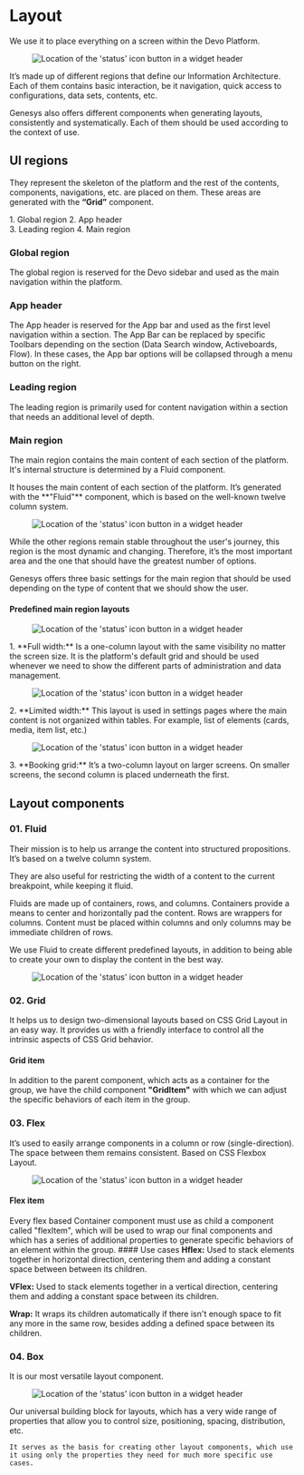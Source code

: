 

<Meta title="Foundations/Layout" />

# Layout

We use it to place everything on a screen within the Devo Platform.

<Figure>
  <img
    alt="Location of the 'status' icon button in a widget header"
    src="img/layout-1.5x.png"
  />
</Figure>

It’s made up of different regions that define our Information Architecture. Each
of them contains basic interaction, be it navigation, quick access to configurations,
data sets, contents, etc.

Genesys also offers different components when generating layouts, consistently and systematically. Each of them should be used according to the context of use.

## UI regions

They represent the skeleton of the platform and the rest of the contents, components, navigations, etc. are placed on them. These areas are generated with the **“Grid”** component.

<Figure spaceToTop>
  <Figma
    aspectRatio="4x3"
    url="https://www.figma.com/file/4f9wa0fKYIwMue6yo6nrJL/Genesys-Design-System---Web-Previews?type=design&node-id=9887%3A38268&mode=design&t=RE4bbatEUXom8VAu-1"
  />
</Figure>

<section className="mrow">
  <div className="mcol-12 mcol-sm-6">
    <div className="mcol-12 mcol-sm-6">
      1. Global region
      2. App header
    </div>
  </div>
  <div className="mcol-12 mcol-sm-6">
 <div className="mcol-12 mcol-sm-6">
      3. Leading region
      4. Main region
  </div>

  </div>
</section>

### Global region

The global region is reserved for the Devo sidebar and used as the main navigation within the platform.

### App header

The App header is reserved for the App bar and used as the first level navigation within a section. The App Bar can be replaced by specific Toolbars depending on the section (Data Search window, Activeboards, Flow). In these cases, the App bar options will be collapsed through a menu button on the right.

### Leading region

The leading region is primarily used for content navigation within a section that needs an additional level of depth.

### Main region

The main region contains the main content of each section of the platform. It's internal structure is determined by a Fluid component.

<section className="mrow">
  <div className="mcol-12 mcol-sm-6">
    It houses the main content of each section of the platform. It’s generated
    with the **"Fluid"** component, which is based on the well-known twelve
    column system.
  </div>
  <div className="mcol-12 mcol-sm-6">
    <Figure>
      <img
        alt="Location of the 'status' icon button in a widget header"
        src="img/layout-main-region-15x.jpg"
      />
    </Figure>
  </div>
</section>

While the other regions remain stable throughout the user's journey, this region is the most dynamic and changing. Therefore, it’s the most important area and the one that should have the greatest number of options.

Genesys offers three basic settings for the main region that should be used depending on the type of content that we should show the user.

#### Predefined main region layouts

<section className="mrow">
  <div className="mcol-12 mcol-sm-6">
    <Figure>
      <img
        alt="Location of the 'status' icon button in a widget header"
        src="img/layout-main-region-full-width-15x.png"
      />
    </Figure>
  </div>
  <div className="mcol-12 mcol-sm-6">
    1. **Full width:** Is a one-column layout with the same visibility no matter
    the screen size. It is the platform's default grid and should be used
    whenever we need to show the different parts of administration and data
    management.
  </div>
</section>

<section className="mrow">
  <div className="mcol-12 mcol-sm-6">
    <Figure>
      <img
        alt="Location of the 'status' icon button in a widget header"
        src="img/layout-main-region-limited-width.png"
      />
    </Figure>
  </div>
  <div className="mcol-12 mcol-sm-6">
    2. **Limited width:** This layout is used in settings pages where the main
    content is not organized within tables. For example, list of elements
    (cards, media, item list, etc.)
  </div>
</section>

<section className="mrow">
  <div className="mcol-12 mcol-sm-6">
    <Figure>
      <img
        alt="Location of the 'status' icon button in a widget header"
        src="img/layout-main-region-booking-grid.png"
      />
    </Figure>
  </div>
  <div className="mcol-12 mcol-sm-6">
    3. **Booking grid:** It’s a two-column layout on larger screens. On smaller
    screens, the second column is placed underneath the first.
  </div>
</section>

## Layout components

### 01. Fluid

Their mission is to help us arrange the content into structured propositions. It’s based on a twelve column system.

They are also useful for restricting the width of a content to the current breakpoint, while keeping it fluid.

Fluids are made up of containers, rows, and columns. Containers provide a means to center and horizontally pad the content. Rows are wrappers for columns. Content must be placed within columns and only columns may be immediate children of rows.

We use Fluid to create different predefined layouts, in addition to being able to create your own to display the content in the best way.

<Figure>
  <img
    alt="Location of the 'status' icon button in a widget header"
    src="img/layout-components-fluid-15x.png"
  />
</Figure>

### 02. Grid

It helps us to design two-dimensional layouts based on CSS Grid Layout in an easy way. It provides us with a friendly interface to control all the intrinsic aspects of CSS Grid behavior.

#### Grid item

In addition to the parent component, which acts as a container for the group, we have the child component **"GridItem"** with which we can adjust the specific behaviors of each item in the group.

### 03. Flex

It’s used to easily arrange components in a column or row (single-direction). The space between them remains consistent. Based on CSS Flexbox Layout.

<Figure>
  <img
    alt="Location of the 'status' icon button in a widget header"
    src="img/layout-components-flex-15x.jpg"
  />
</Figure>

#### Flex item

Every flex based Container component must use as child a component
called "flexItem", which will be used to wrap our final components and which has
a series of additional properties to generate specific behaviors of an element within
the group. #### Use cases **Hflex:** Used to stack elements together in horizontal
direction, centering them and adding a constant space between between its children.

**VFlex:** Used to stack elements together in a vertical direction, centering them and adding a constant space between its children.

**Wrap:** It wraps its children automatically if there isn't enough space to fit any more in the same row, besides adding a defined space between its children.

### 04. Box

It is our most versatile layout component.

<section className="mrow">
  <div className="mcol-12 mcol-sm-6">
<Figure>
  <img
    alt="Location of the 'status' icon button in a widget header"
    src="img/layout-components-box-2x.png"
  />
  </Figure>
 </div>
    <div className="mcol-12 mcol-sm-6">
    Our universal building block for layouts, which has a very wide range of properties that allow you to control size, positioning, spacing, distribution, etc.

    It serves as the basis for creating other layout components, which use it using only the properties they need for much more specific use cases.

  </div>
  <div className="mcol-12 mcol-sm-6"></div>
</section>
